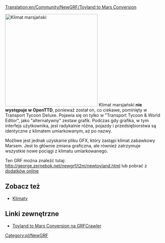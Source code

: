 [[Translation:en/Community/NewGRF/Toyland to Mars Conversion]]


[[File:en/Manual/Marsscreenshot.png|thumb|300px|right|Klimat marsjański]]
Klimat marsjański '''nie występuje w OpenTTD''', ponieważ został on, co ciekawe, pominięty w Transport Tycoon Deluxe. Pojawia się on tylko w "Transport Tycoon & World Editor", jako "alternatywny" zestaw grafik. Podczas gdy grafika, w tym interfejs użytkownika, jest radykalnie różna, pojazdy i przedsiębiorstwa są identyczne z klimatem umiarkowanym, aż po nazwy.

Możliwe jest jednak uzyskanie pliku GFX, który zastąpi klimat zabawkowy Marsem. Jest to głównie zmiana graficzna, ale również zatrzymuje wszystkie nowe pociągi z klimatu umiarkowanego.

Ten GRF można znaleźć tutaj: http://george.zernebok.net/newgrf/t2m/newtoyland.html lub pobrać z [[pl/Manual/Dodatki Online|dodatków online]]

{{en/-}}

== Zobacz też ==
* [[pl/Manual/Klimat|Klimaty]]

== Linki zewnętrzne ==
* [http://grfcrawler.tt-forums.net/details.php?do=details&id=39 Toyland to Mars Conversion na GRFCrawler]

[[Category:pl/NewGRF]]